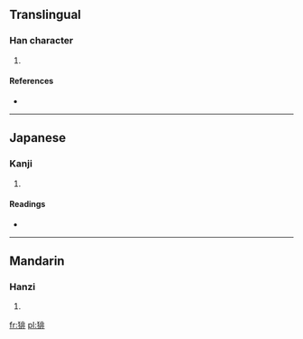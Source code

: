 ==Translingual==

===Han character===
{{Han char|rn=94|rad=犬|as=08|sn=11|four=|canj=大竹中一卜 (KHLMY)}}

# {{defn|Han|sort=犬08}}

====References====
* {{Han ref|kx=0712.090|dkj=20456|dj=1124.120|hdz=21352.080|uh=7305|ud=29445}}

----

==Japanese==

===Kanji===
{{ja-kanji|grade=|rs=犬08}}

# {{defn|Japanese|sort=犬08}}

====Readings====
* {{ja-readings|on=[[はい]] (hai), [[ばい]] (bai)|kun=}}

----

==Mandarin==

===Hanzi===
{{cmn-hanzi|pin=[[pái]] ([[pai2]])|wg=p'ai<sup>2</sup>}}

# {{defn|Mandarin|sort=犬08}}

[[fr:猅]]
[[pl:猅]]